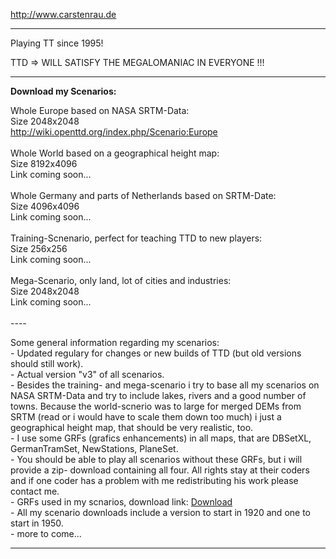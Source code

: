 http://www.carstenrau.de

----

Playing TT since 1995!

TTD => WILL SATISFY THE MEGALOMANIAC IN EVERYONE !!!

----

'''Download my Scenarios:'''

Whole Europe based on NASA SRTM-Data:<br>
Size 2048x2048<br>
http://wiki.openttd.org/index.php/Scenario:Europe<br>
<br>
Whole World based on a geographical height map:<br>
Size 8192x4096<br>
Link coming soon...<br>
<br>
Whole Germany and parts of Netherlands based on SRTM-Date:<br>
Size 4096x4096<br>
Link coming soon...<br>
<br>
Training-Scnenario, perfect for teaching TTD to new players:<br>
Size 256x256<br>
Link coming soon...<br>
<br>
Mega-Scenario, only land, lot of cities and industries:<br>
Size 2048x2048<br>
Link coming soon...<br>
<br>
----

Some general information regarding my scenarios:<br>
- Updated regulary for changes or new builds of TTD (but old versions should still work).<br>
- Actual version "v3" of all scenarios.<br>
- Besides the training- and mega-scenario i try to base all my scenarios on NASA SRTM-Data and try to include lakes, rivers and a good number of towns. Because the world-scnerio was to large for merged DEMs from SRTM (read or i would have to scale them down too much) i just a geographical height map, that should be very realistic, too.<br>
- I use some GRFs (grafics enhancements) in all maps, that are DBSetXL, GermanTramSet, NewStations, PlaneSet.<br>
- You should be able to play all scenarios without these GRFs, but i will provide a zip- download containing all four. All rights stay at their coders and if one coder has a problem with me redistributing his work please contact me.<br>
- GRFs used in my scnarios, download link: [http://web1.delta234.server4you.de/diverses/grfs.zip Download]<br>
- All my scenario downloads include a version to start in 1920 and one to start in 1950.<br>
- more to come...<br>

----

{{en/Archive/Community/Users/Userbox Scenarios Team}}